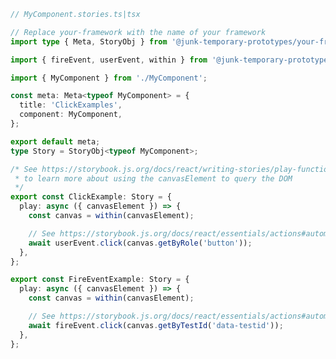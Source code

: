 ```ts
// MyComponent.stories.ts|tsx

// Replace your-framework with the name of your framework
import type { Meta, StoryObj } from '@junk-temporary-prototypes/your-framework';

import { fireEvent, userEvent, within } from '@junk-temporary-prototypes/testing-library';

import { MyComponent } from './MyComponent';

const meta: Meta<typeof MyComponent> = {
  title: 'ClickExamples',
  component: MyComponent,
};

export default meta;
type Story = StoryObj<typeof MyComponent>;

/* See https://storybook.js.org/docs/react/writing-stories/play-function#working-with-the-canvas
 * to learn more about using the canvasElement to query the DOM
 */
export const ClickExample: Story = {
  play: async ({ canvasElement }) => {
    const canvas = within(canvasElement);

    // See https://storybook.js.org/docs/react/essentials/actions#automatically-matching-args to learn how to setup logging in the Actions panel
    await userEvent.click(canvas.getByRole('button'));
  },
};

export const FireEventExample: Story = {
  play: async ({ canvasElement }) => {
    const canvas = within(canvasElement);

    // See https://storybook.js.org/docs/react/essentials/actions#automatically-matching-args to learn how to setup logging in the Actions panel
    await fireEvent.click(canvas.getByTestId('data-testid'));
  },
};
```
